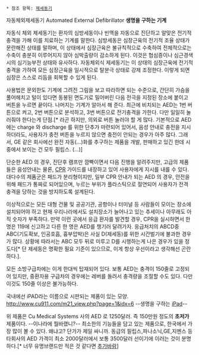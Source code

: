  * 참조 항목: [[제세동기]]
자동체외제세동기
Automated External Defibrillator
'''생명을 구하는 기계'''

자동식 체외 제세동기는 환자의 심방세동이나 빈맥을 자동으로 진단하고 알맞은 전기적 충격을 가해 이를 치료하는 기계를 말한다. 심방세동은 심장근육의 전기적 조율 상태가 문란해진 상태를 말하며, 이 상태에서 심장근육은 불규칙적으로 수축하여 전체적으로는 수축이 충분히 이루어지지 않아 심박출량이 감소하게 된다. 이것은 협심증이나 심근경색 시의 심기능부전 상태와 유사하다. 자동체외식 제세동기는 이 상태의 심장근육에 전기적 충격을 가하여 모든 심장근육을 일시적으로 탈분극 상태로 강제 조정한다. 이렇게 되면 심장은 스스로 리듬을 회복할 수 있게 된다.

사용법은 문외한도 기계에 그려진 그림을 보고 따라하면 되는 수준으로, 간단히 가슴을 풀어헤치고 털이 있다면 동봉된 면도기로 밀어버린 다음 전극을 지정된 장소에 붙이고 버튼을 누르면 끝이다. 나머지는 기계가 알아서 해 준다. 최근에 비치되는 AED는 1번 버튼으로 켜고, 2번 버튼으로 분석하고, 3번 버튼으로 전기충격을 가한다. 다만 일일히 눌러줘야 한다는게 단점.[* 라곤 하지만, 의외로 버튼 눌러야 할 게 많다. 기본적으로 AED 에는 charge 와 discharge 를 위한 단추가 마련되어 있어서, 음성 안내로 충전을 지시하더라도, 사용자가 충전 버튼을 누르지 않으면 충전이 안되는 경우가 아주 많다. 그래서, GE 같은 회사에선 완전 자동(...)화를 추구하는 제품을 개발, 판매하고 있긴 한데 시중에서 보이는 건 모두 필립스. (...)]

단순한 AED 의 경우, 진단후 램프만 깜빡이면서 다음 진행을 알려주지만, 고급의 제품들은 음성안내는 물론, [[CPR]] 가이드를 내장하고 있어 사용자에게 지시를 내를 수 있다. 대다수의 제품군은 패드가 분리형이지만, 일부 CPR 안내가 되는 AED 의 경우, 안전을 위해 패드가 통짜로 되어있으며, 누르는 부위가 플라스틱으로 절연되어 사용자가 전격 충격을 당하는 것을 방지하도록 설계된다. 

이상적으로는 모든 대형 건물 및 공공기관, 공항이나 터미널 등 사람들이 모이는 장소에 설치되어야 하고 현재 우리나라에서도 설치장소가 늘어나고 있는 추세이나 아무래도 아직 숫자가 부족하다. 만약 이런 곳에서 응급 환자를 발견할 경우, CPR을 실시하면서 한 명은 119에 신고하고 다른 한 명은 AED를 챙기러 달려가자. 응급처치의 ABCD중 ABC(기도확보, 인공호흡, 흉부압박)은 사실 D(제세동)를 위한 시간벌기에 불과한 경우가 많다. 상황에 따라서는 ABC 모두 뒤로 미루고 D를 시행하는게 나은 경우가 있을 정도다[* 단 제세동은 명확한 필요 기준이 있으므로, 이게 항상 우선이라고 생각해선 곤란하다.].

모든 소방구급차에는 이게 한대씩 탑재되어 있다. 보통 AED는 충격이 150줄로 고정되어 있지만, 중환자용 구급차의 경우에는 레버를 돌려서 충격량을 조절할 수도 있다. 다만 이것도 150줄 이상은 불가능하다.

국내에선 iPAD라는 이름으로 시판되는 제품이 있는 모양. http://www.cu911.com/m21_view.php?page=1&idx=6 --생명을 구하는 [[iPad]]--

위 제품은 Cu Medical Systems 사의 AED 로 1250달러. 즉 150만원 정도의 '''초저가''' 제품이다. --이나라에 뭘바랬니?-- 
최소한의 기능들을 담고 있는 제품으로, 한국에서 가장 많이 볼 수 있다. 왜냐고? 단가가 제일 싸니까.
동급의 필립스,파나소닉,GE,지멘스 등 타회사의 AED 가격이 최소 2000달러에서 보통 3500달러 선이기에 이러는 것이 분명하다.[* 너무 유명브랜드만 적은 것 같다면 [[추가바람]]]
